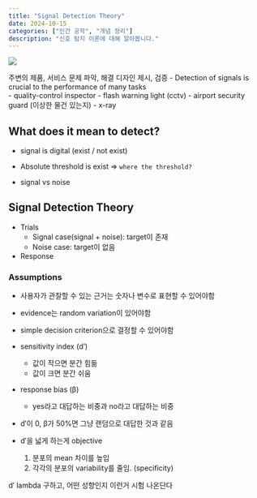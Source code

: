 ```yaml
---
title: "Signal Detection Theory"
date: 2024-10-15
categories: ["인간 공학", "개념 정리"]
description: "신호 탐지 이론에 대해 알아봅니다."
---
```


![](/img/human-thumb.jpg){.post-thumbnail}

주변의 제품, 서비스 문제 파악, 해결 디자인 제시, 검증
- Detection of signals is crucial to the performance of many tasks  
  - quality-control inspector
  - flash warning light (cctv)
  - airport security guard (이상한 물건 있는지)
  - x-ray

## What does it mean to detect?

- signal is digital (exist / not exist)
- Absolute threshold is exist => `where the threshold?`

- signal vs noise

## Signal Detection Theory

- Trials  
  - Signal case(signal + noise): target이 존재
  - Noise case: target이 없음

- Response

### Assumptions

- 사용자가 관찰할 수 있는 근거는 숫자나 변수로 표현할 수 있어야함
- evidence는 random variation이 있어야함
- simple decision criterion으로 결정할 수 있어야함


- sensitivity index (d')  
  - 값이 작으면 분간 힘듦
  - 값이 크면 분간 쉬움
- response bias (β)  
  - yes라고 대답하는 비중과 no라고 대답하는 비중

- d′이 0, β가 50%면 그냥 랜덤으로 대답한 것과 같음
- d′을 넓게 하는게 objective  
  1. 분포의 mean 차이를 높임
  2. 각각의 분포의 variability를 줄임. (specificity)

d′ lambda 구하고, 어떤 성향인지 이런거 시험 나온단다
